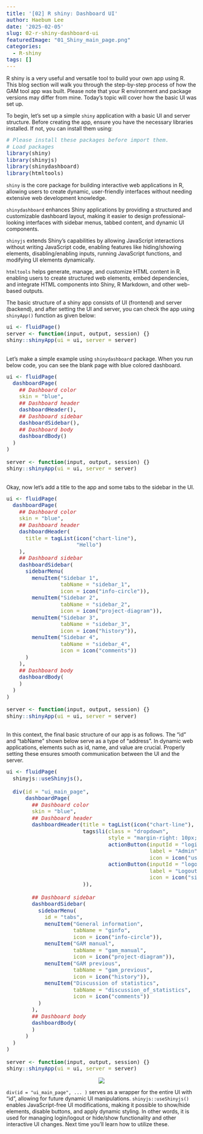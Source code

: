 ```yaml
---
title: '[02] R shiny: Dashboard UI'
author: Haebum Lee
date: '2025-02-05'
slug: 02-r-shiny-dashboard-ui
featuredImage: "01_Shiny_main_page.png"
categories:
  - R-shiny
tags: []
---
```


<style>
pre code {
    font-size: 14px;
}
</style>

R shiny is a very useful and versatile tool to build your own app using R.
This blog section will walk you through the step-by-step process of how the GAM tool app was built. 
Please note that your R environment and package versions may differ from mine. 
Today's topic will cover how the basic UI was set up.

To begin, let's set up a simple `shiny` application with a basic UI and server structure.
Before creating the app, ensure you have the necessary libraries installed. If not, you can install them using:

```r
# Please install these packages before import them.
# Load packages
library(shiny)
library(shinyjs)
library(shinydashboard)
library(htmltools)
```

`shiny` is the core package for building interactive web applications in R, allowing users to create dynamic, user-friendly interfaces without needing extensive web development knowledge.

`shinydashboard` enhances Shiny applications by providing a structured and customizable dashboard layout, making it easier to design professional-looking interfaces with sidebar menus, tabbed content, and dynamic UI components.

`shinyjs` extends Shiny’s capabilities by allowing JavaScript interactions without writing JavaScript code, enabling features like hiding/showing elements, disabling/enabling inputs, running JavaScript functions, and modifying UI elements dynamically.

`htmltools` helps generate, manage, and customize HTML content in R, enabling users to create structured web elements, embed dependencies, and integrate HTML components into Shiny, R Markdown, and other web-based outputs.

The basic structure of a shiny app consists of UI (frontend) and server (backend), 
and after setting the UI and server, you can check the app using `shinyApp()` function as given below:

```r
ui <- fluidPage()
server <- function(input, output, session) {}
shiny::shinyApp(ui = ui, server = server)
```

<br>
Let's make a simple example using `shinydashboard` package. 
When you run below code, you can see the blank page with blue colored dashboard.

```r
ui <- fluidPage(
  dashboardPage(
    ## Dashboard color
    skin = "blue",
    ## Dashboard header
    dashboardHeader(),
    ## Dashboard sidebar
    dashboardSidebar(),
    ## Dashboard body
    dashboardBody()
  )
)

server <- function(input, output, session) {}
shiny::shinyApp(ui = ui, server = server)
```

<br>
Okay, now let's add a title to the app and some tabs to the sidebar in the UI.

```r
ui <- fluidPage(
  dashboardPage(
    ## Dashboard color
    skin = "blue",
    ## Dashboard header
    dashboardHeader(
      title = tagList(icon("chart-line"), 
                      "Hello")
    ),
    ## Dashboard sidebar
    dashboardSidebar(
      sidebarMenu( 
        menuItem("Sidebar 1", 
                 tabName = "sidebar_1", 
                 icon = icon("info-circle")),
        menuItem("Sidebar 2", 
                 tabName = "sidebar_2",
                 icon = icon("project-diagram")),
        menuItem("Sidebar 3", 
                 tabName = "sidebar_3", 
                 icon = icon("history")),
        menuItem("Sidebar 4", 
                 tabName = "sidebar_4", 
                 icon = icon("comments"))
      )
    ),
    ## Dashboard body
    dashboardBody(
    )
  )
)

server <- function(input, output, session) {}
shiny::shinyApp(ui = ui, server = server)
```

<br>
In this context, the final basic structure of our app is as follows. 
The "id" and "tabName" shown below serve as a type of "address". 
In dynamic web applications, elements such as id, name, and value are crucial.
Properly setting these ensures smooth communication between the UI and the server.

```r
ui <- fluidPage(
  shinyjs::useShinyjs(),
  
  div(id = "ui_main_page",
      dashboardPage(
        ## Dashboard color
        skin = "blue",
        ## Dashboard header
        dashboardHeader(title = tagList(icon("chart-line"), "GAM tool"),
                        tags$li(class = "dropdown",
                                style = "margin-right: 10px; margin-top: 8px;",
                                actionButton(inputId = "login_admin_btn",
                                             label = "Admin",
                                             icon = icon("user-shield")),
                                actionButton(inputId = "logout_btn",
                                             label = "Logout",
                                             icon = icon("sign-out-alt"))
                        )),
        
        ## Dashboard sidebar
        dashboardSidebar(
          sidebarMenu(
            id = "tabs", 
            menuItem("General information", 
                     tabName = "ginfo", 
                     icon = icon("info-circle")),
            menuItem("GAM manual", 
                     tabName = "gam_manual",
                     icon = icon("project-diagram")),
            menuItem("GAM previous", 
                     tabName = "gam_previous", 
                     icon = icon("history")),
            menuItem("Discussion of statistics", 
                     tabName = "discussion_of_statistics", 
                     icon = icon("comments"))
          )
        ),
        ## Dashboard body
        dashboardBody(
        )
      )
  )
)

server <- function(input, output, session) {}
shiny::shinyApp(ui = ui, server = server)
```

<div style="text-align: center;">
  <img src="01_Shiny_main_page.png">
</div>

<!-- # ```{r, results="asis", echo=FALSE} -->
<!-- # cat('<iframe src="https://leestory.shinyapps.io/2025-02-05-01-r-shiny-dashboard-ui/"  -->
<!-- #       width="100%" height="600px" style="border:none;"></iframe>') -->
<!-- # ``` -->

`div(id = "ui_main_page", ... )` serves as a wrapper for the entire UI with "id", 
allowing for future dynamic UI manipulations.
`shinyjs::useShinyjs()` enables JavaScript-free UI modifications, 
making it possible to show/hide elements, disable buttons, and apply dynamic styling.
In other words, it is used for managing login/logout or hide/show functionality and other interactive UI changes.
Next time you'll learn how to utilize these.
